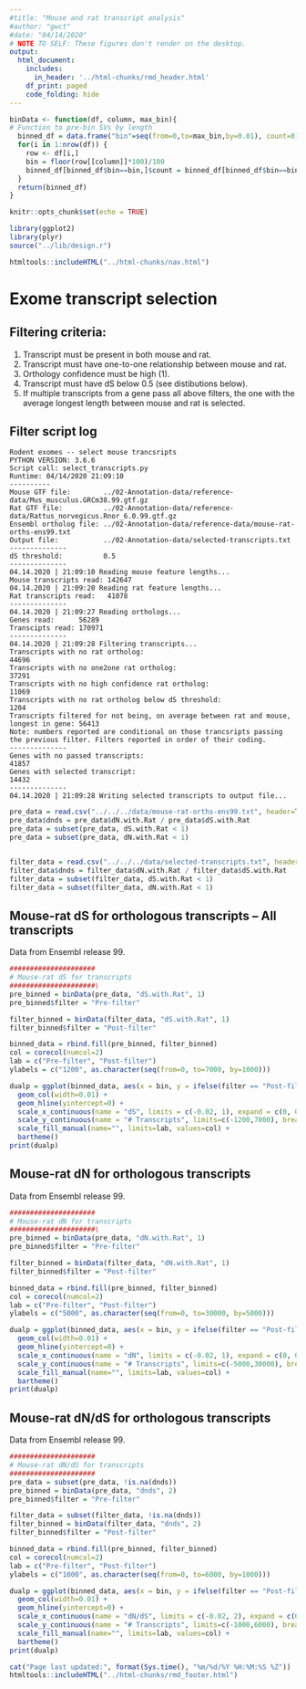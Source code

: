```yaml
---
#title: "Mouse and rat transcript analysis"
#author: "gwct"
#date: "04/14/2020"
# NOTE TO SELF: These figures don't render on the desktop.
output: 
  html_document:
    includes:
      in_header: '../html-chunks/rmd_header.html'
    df_print: paged
    code_folding: hide
---
```


```r
binData <- function(df, column, max_bin){
# Function to pre-bin SVs by length
  binned_df = data.frame("bin"=seq(from=0,to=max_bin,by=0.01), count=0)
  for(i in 1:nrow(df)) {
    row <- df[i,]
    bin = floor(row[[column]]*100)/100
    binned_df[binned_df$bin==bin,]$count = binned_df[binned_df$bin==bin,]$count + 1
  }
  return(binned_df) 
}

knitr::opts_chunk$set(echo = TRUE)

library(ggplot2)
library(plyr)
source("../lib/design.r")

htmltools::includeHTML("../html-chunks/nav.html")
```

# Exome transcript selection

## Filtering criteria:

1. Transcript must be present in both mouse and rat.
2. Transcript must have one-to-one relationship between mouse and rat.
3. Orthology confidence must be high (1).
4. Transcript must have dS below 0.5 (see distibutions below).
5. If multiple transcripts from a gene pass all above filters, the one with the average longest length between mouse and rat is selected.

## Filter script log

```
Rodent exomes -- select mouse trancsripts
PYTHON VERSION: 3.6.6
Script call: select_transcripts.py
Runtime: 04/14/2020 21:09:10
----------
Mouse GTF file:        ../02-Annotation-data/reference-data/Mus_musculus.GRCm38.99.gtf.gz
Rat GTF file:          ../02-Annotation-data/reference-data/Rattus_norvegicus.Rnor_6.0.99.gtf.gz
Ensembl ortholog file: ../02-Annotation-data/reference-data/mouse-rat-orths-ens99.txt
Output file:           ../02-Annotation-data/selected-transcripts.txt
--------------
dS threshold:          0.5
--------------
04.14.2020 | 21:09:10 Reading mouse feature lengths...
Mouse transcripts read: 142647
04.14.2020 | 21:09:20 Reading rat feature lengths...
Rat transcripts read:   41078
--------------
04.14.2020 | 21:09:27 Reading orthologs...
Genes read:      56289
Transcipts read: 170971
--------------
04.14.2020 | 21:09:28 Filtering transcripts...
Transcripts with no rat ortholog:                                                      44696
Transcripts with no one2one rat ortholog:                                              37291
Transcripts with no high confidence rat ortholog:                                      11069
Transcripts with no rat ortholog below dS threshold:                                   1204
Transcripts filtered for not being, on average between rat and mouse, longest in gene: 56413
Note: numbers reported are conditional on those trancsripts passing the previous filter. Filters reported in order of their coding.
--------------
Genes with no passed transcripts:                                                      41857
Genes with selected transcript:                                                        14432
--------------
04.14.2020 | 21:09:28 Writing selected transcripts to output file...
```

```r
pre_data = read.csv("../../../data/mouse-rat-orths-ens99.txt", header=T, sep="\t")
pre_data$dnds = pre_data$dN.with.Rat / pre_data$dS.with.Rat
pre_data = subset(pre_data, dS.with.Rat < 1)
pre_data = subset(pre_data, dN.with.Rat < 1)


filter_data = read.csv("../../../data/selected-transcripts.txt", header=T, sep="\t", comment.char='#')
filter_data$dnds = filter_data$dN.with.Rat / filter_data$dS.with.Rat
filter_data = subset(filter_data, dS.with.Rat < 1)
filter_data = subset(filter_data, dN.with.Rat < 1)
```

## Mouse-rat dS for orthologous transcripts -- All transcripts

Data from Ensembl release 99.

```r
#####################
# Mouse-rat dS for transcripts
#####################\
pre_binned = binData(pre_data, "dS.with.Rat", 1)
pre_binned$filter = "Pre-filter"

filter_binned = binData(filter_data, "dS.with.Rat", 1)
filter_binned$filter = "Post-filter"

binned_data = rbind.fill(pre_binned, filter_binned)
col = corecol(numcol=2)
lab = c("Pre-filter", "Post-filter")
ylabels = c("1200", as.character(seq(from=0, to=7000, by=1000)))

dualp = ggplot(binned_data, aes(x = bin, y = ifelse(filter == "Post-filter",-1, 1)*count, fill = filter)) + 
  geom_col(width=0.01) +
  geom_hline(yintercept=0) +
  scale_x_continuous(name = "dS", limits = c(-0.02, 1), expand = c(0, 0)) +
  scale_y_continuous(name = "# Transcripts", limits=c(-1200,7000), breaks = 1000*(-1:7), labels=ylabels) +
  scale_fill_manual(name="", limits=lab, values=col) +
  bartheme()
print(dualp)
```

## Mouse-rat dN for orthologous transcripts

Data from Ensembl release 99.

```r
#####################
# Mouse-rat dN for transcripts
#####################\
pre_binned = binData(pre_data, "dN.with.Rat", 1)
pre_binned$filter = "Pre-filter"

filter_binned = binData(filter_data, "dN.with.Rat", 1)
filter_binned$filter = "Post-filter"

binned_data = rbind.fill(pre_binned, filter_binned)
col = corecol(numcol=2)
lab = c("Pre-filter", "Post-filter")
ylabels = c("5000", as.character(seq(from=0, to=30000, by=5000)))

dualp = ggplot(binned_data, aes(x = bin, y = ifelse(filter == "Post-filter",-1, 1)*count, fill = filter)) + 
  geom_col(width=0.01) +
  geom_hline(yintercept=0) +
  scale_x_continuous(name = "dN", limits = c(-0.02, 1), expand = c(0, 0)) +
  scale_y_continuous(name = "# Transcripts", limits=c(-5000,30000), breaks = 5000*(-1:6), labels=ylabels) +
  scale_fill_manual(name="", limits=lab, values=col) +
  bartheme()
print(dualp)
```

## Mouse-rat dN/dS for orthologous transcripts

Data from Ensembl release 99.

```r
#####################
# Mouse-rat dN/dS for transcripts
#####################
pre_data = subset(pre_data, !is.na(dnds))
pre_binned = binData(pre_data, "dnds", 2)
pre_binned$filter = "Pre-filter"

filter_data = subset(filter_data, !is.na(dnds))
filter_binned = binData(filter_data, "dnds", 2)
filter_binned$filter = "Post-filter"

binned_data = rbind.fill(pre_binned, filter_binned)
col = corecol(numcol=2)
lab = c("Pre-filter", "Post-filter")
ylabels = c("1000", as.character(seq(from=0, to=6000, by=1000)))

dualp = ggplot(binned_data, aes(x = bin, y = ifelse(filter == "Post-filter",-1, 1)*count, fill = filter)) + 
  geom_col(width=0.01) +
  geom_hline(yintercept=0) +
  scale_x_continuous(name = "dN/dS", limits = c(-0.02, 2), expand = c(0, 0)) +
  scale_y_continuous(name = "# Transcripts", limits=c(-1000,6000), breaks = 1000*(-1:6), labels=ylabels) +
  scale_fill_manual(name="", limits=lab, values=col) +
  bartheme()
print(dualp)
```



```r
cat("Page last updated:", format(Sys.time(), "%m/%d/%Y %H:%M:%S %Z"))
htmltools::includeHTML("../html-chunks/rmd_footer.html")
```